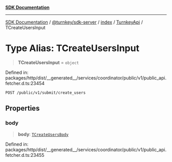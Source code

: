[**SDK Documentation**](../../../../../../README.mdx)

***

[SDK Documentation](../../../../../../packages.mdx) / [@turnkey/sdk-server](../../../../README.mdx) / [index](../../../README.mdx) / [TurnkeyApi](../README.mdx) / TCreateUsersInput

# Type Alias: TCreateUsersInput

> **TCreateUsersInput** = `object`

Defined in: packages/http/dist/\_\_generated\_\_/services/coordinator/public/v1/public\_api.fetcher.d.ts:23454

`POST /public/v1/submit/create_users`

## Properties

### body

> **body**: [`TCreateUsersBody`](TCreateUsersBody.mdx)

Defined in: packages/http/dist/\_\_generated\_\_/services/coordinator/public/v1/public\_api.fetcher.d.ts:23455
